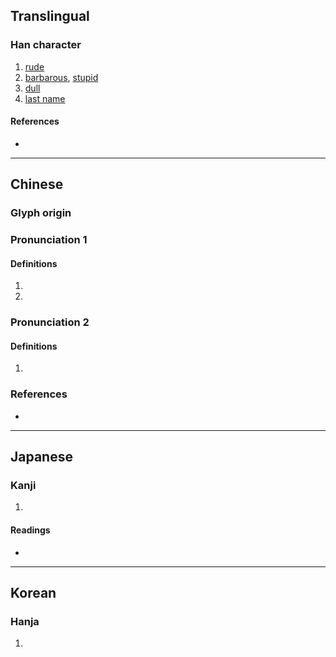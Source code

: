 {{character info}}
==Translingual==

===Han character===
{{Han char|rn=9|rad=人|as=08|sn=10|four=|canj=ODW|ids=⿰亻東}}

# [[rude]]
# [[barbarous]], [[stupid]]
# [[dull]]
# [[last name]]

====References====
* {{Han ref|kx=0109.110|dkj=00801|dj=0232.090|hdz=10172.040|uh=5032|ud=20530}}

----

==Chinese==
{{zh-forms|s=㑈}}

===Glyph origin===
{{Han etym}}

===Pronunciation 1===
{{zh-pron
|m=dōng
|c=dung1
|mc=y
|oc=y
|cat=pn
}}

====Definitions====
{{zh-hanzi}}

# {{zh-used in|儱倲}}
# {{surname|zh}}

===Pronunciation 2===
{{zh-pron
|m=dòng
|cat=
}}

====Definitions====
{{zh-hanzi}}

# {{zh-only|𢙱倲}}

===References===
* {{R:yue:Jyutping Database}}

----

==Japanese==

===Kanji===
{{ja-kanji|grade=|rs=人08}}

# {{rfdef|ja|sort=人08}}

====Readings====
* {{ja-readings|on=[[とう]] (tō), [[つ]] (tsu)|kun=[[おろかなさま]] (orokanasama)}}

----

==Korean==

===Hanja===
{{ko-hanja|hangeul=동|rv=dong|mr=tong}}

# {{rfdef|ko|sort=人08}}